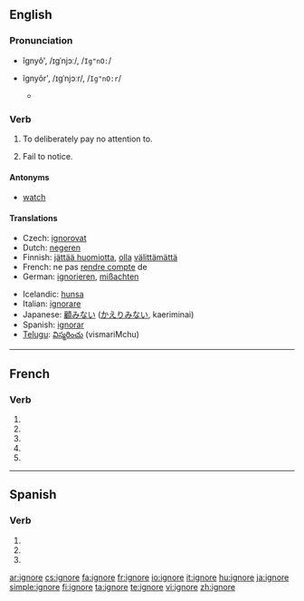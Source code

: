 {{also|ignoré}}
==English==

===Pronunciation===
* {{a|RP}} ĭgnyô', /ɪɡˈnjɔː/, /<tt>Ig"nO:</tt>/
* {{a|US}} ĭgnyôr', /ɪɡˈnjɔːr/, /<tt>Ig"nO:r</tt>/
** {{rhymes|ɔː(r)}}

===Verb===
{{en-verb|ignor|ing}}

# To deliberately pay no attention to.
# {{obsolete}} Fail to notice.

====Antonyms====
* [[watch]]

====Translations====
{{trans-top|to deliberately pay no attention to}}
* Czech: [[ignorovat]]
* Dutch: [[negeren]]
* Finnish: [[jättää huomiotta]], [[olla]] [[välittää|välittämättä]]
* French: ne pas [[rendre compte]] de<!--note: "ignorer" is incorrect; this means "to be ignorant of", not "to ignore"-->
* German: [[ignorieren]], [[mißachten]]
{{trans-mid}}
* Icelandic: [[hunsa]]
* Italian: [[ignorare]]
* Japanese: [[顧みない]] ([[かえりみない]], kaeriminai)
* Spanish: [[ignorar]]
* [[Telugu]]: [[విస్మరించు]] (vismariMchu)
{{trans-bottom}}

----

==French==

===Verb===
{{fr-verb-form}}

# {{form of|[[first-person|First-person]] [[singular]] [[present indicative]]|ignorer|lang=French}}
# {{form of|[[third-person|Third-person]] [[singular]] [[present indicative]]| ignorer|lang=French}}
# {{form of|First-person singular [[present subjunctive]]|ignorer|lang=French}}
# {{form of|[[third-person|Third-person]] singular [[present subjunctive]]| ignorer|lang=French}}
# {{form of|Second-person singular [[imperative]]|ignorer |lang=French}}

----

==Spanish==

===Verb===
{{es-verb-form|ignorar}}

# {{es-verb form of|ending=ar|mood=subjunctive|tense=present|pers=1|number=singular|[[ignorar]]}}
# {{es-verb form of|ending=ar|mood=subjunctive|tense=present|pers=2|formal=yes|number=singular|[[ignorar]]}}
# {{es-verb form of|ending=ar|mood=subjunctive|tense=present|pers=3|number=singular|[[ignorar]]}}

[[ar:ignore]]
[[cs:ignore]]
[[fa:ignore]]
[[fr:ignore]]
[[io:ignore]]
[[it:ignore]]
[[hu:ignore]]
[[ja:ignore]]
[[simple:ignore]]
[[fi:ignore]]
[[ta:ignore]]
[[te:ignore]]
[[vi:ignore]]
[[zh:ignore]]